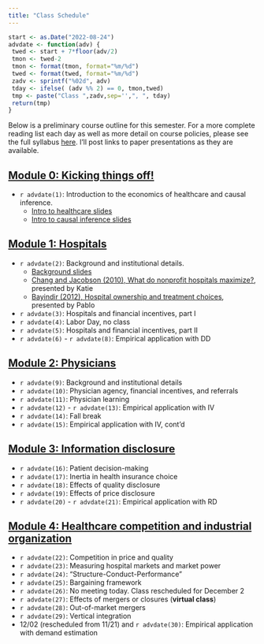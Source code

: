 ```yaml
---
title: "Class Schedule"
---
```


```r
start <- as.Date("2022-08-24")
advdate <- function(adv) {
 twed <- start + 7*floor(adv/2)
 tmon <- twed-2
 tmon <- format(tmon, format="%m/%d")
 twed <- format(twed, format="%m/%d")
 zadv <- sprintf("%02d", adv)
 tday <- ifelse( (adv %% 2) == 0, tmon,twed)
 tmp <- paste("Class ",zadv,sep='',", ", tday)
 return(tmp)
}
```

Below is a preliminary course outline for this semester. For a more complete reading list each day as well as more detail on course policies, please see the full syllabus [here](syllabus/syllabus-771.pdf). I'll post links to paper presentations as they are available.


## [Module 0: Kicking things off!](modules/module0.html)

  - `r advdate(1)`: Introduction to the economics of healthcare and causal inference. 
      - [Intro to healthcare slides](slides/01-intro-health.html)
      - [Intro to causal inference slides](slides/01-intro-causal-inference.html)

## [Module 1: Hospitals](modules/module1.html)

  - `r advdate(2)`: Background and institutional details. 
      - [Background slides](slides/01-1.html)
      - [Chang and Jacobson (2010), What do nonprofit hospitals maximize?](slides/student/katie-20220829.pdf), presented by Katie      
      - [Bayindir (2012), Hospital ownership and treatment choices](slides/student/pablo-20220829.pdf), presented by Pablo
  - `r advdate(3)`: Hospitals and financial incentives, part I
  - `r advdate(4)`: Labor Day, no class
  - `r advdate(5)`: Hospitals and financial incentives, part II
  - `r advdate(6)` - `r advdate(8)`: Empirical application with DD

## [Module 2: Physicians](modules/module2.html)

  - `r advdate(9)`: Background and institutional details
  - `r advdate(10)`: Physician agency, financial incentives, and referrals
  - `r advdate(11)`: Physician learning
  - `r advdate(12)` - `r advdate(13)`: Empirical application with IV
  - `r advdate(14)`: Fall break
  - `r advdate(15)`: Empirical application with IV, cont'd

## [Module 3: Information disclosure](modules/module3.html)

  - `r advdate(16)`: Patient decision-making
  - `r advdate(17)`: Inertia in health insurance choice
  - `r advdate(18)`: Effects of quality disclosure
  - `r advdate(19)`: Effects of price disclosure
  - `r advdate(20)` - `r advdate(21)`: Empirical application with RD

## [Module 4: Healthcare competition and industrial organization](modules/module4.html)

  - `r advdate(22)`: Competition in price and quality
  - `r advdate(23)`: Measuring hospital markets and market power
  - `r advdate(24)`: "Structure-Conduct-Performance"
  - `r advdate(25)`: Bargaining framework
  - `r advdate(26)`: No meeting today. Class rescheduled for December 2  
  - `r advdate(27)`: Effects of mergers or closures (**virtual class**)
  - `r advdate(28)`: Out-of-market mergers
  - `r advdate(29)`: Vertical integration
  - 12/02 (rescheduled from 11/21) and `r advdate(30)`: Empirical application with demand estimation
